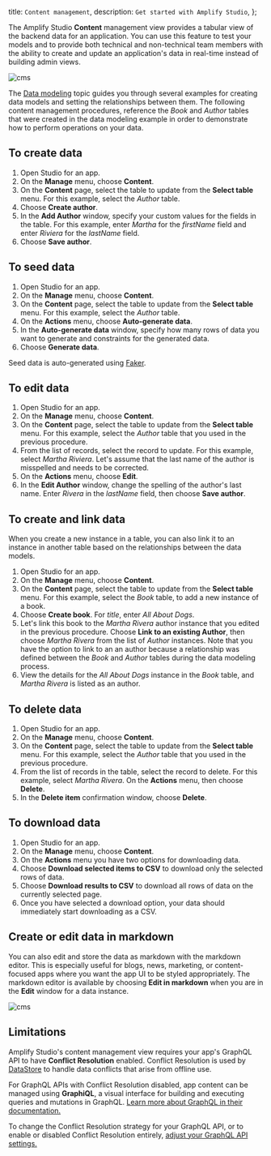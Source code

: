   title: `Content management`,
  description: `Get started with Amplify Studio`,
};

The Amplify Studio **Content** management view provides a tabular view of the backend data for an application. You can use this feature to test your models and to provide both technical and non-technical team members with the ability to create and update an application's data in real-time instead of building admin views.

![cms](/images/console/cms.png)

The [Data modeling](/console/data/data-model) topic guides you through several examples for creating data models and setting the relationships between them. The following content management procedures, reference the *Book* and *Author* tables that were created in the data modeling example in order to demonstrate how to perform operations on your data.

## To create data
1. Open Studio for an app.
2. On the **Manage** menu, choose **Content**.
3. On the **Content** page, select the table to update from the **Select table** menu. For this example, select the *Author* table.
4. Choose **Create author**.
5. In the **Add Author** window, specify your custom values for the fields in the table. For this example, enter *Martha* for the *firstName* field and enter *Riviera* for the *lastName* field.
6. Choose **Save author**.

## To seed data
1. Open Studio for an app.
2. On the **Manage** menu, choose **Content**.
3. On the **Content** page, select the table to update from the **Select table** menu. For this example, select the *Author* table.
4. On the **Actions** menu, choose **Auto-generate data**.
5. In the **Auto-generate data** window, specify how many rows of data you want to generate and constraints for the generated data. 
6. Choose **Generate data**.

<Callout warning>
Seed data is auto-generated using <a href='https://faker.readthedocs.io/en/master/'>Faker</a>. 
</Callout>

## To edit data
1. Open Studio for an app.
2. On the **Manage** menu, choose **Content**.
3. On the **Content** page, select the table to update from the **Select table** menu. For this example, select the *Author* table that you used in the previous procedure.
4. From the list of records, select the record to update. For this example, select *Martha Riviera*. Let's assume that the last name of the author is misspelled and needs to be corrected.
5. On the **Actions** menu, choose **Edit**.
6. In the **Edit Author** window, change the spelling of the author's last name. Enter *Rivera* in the *lastName* field, then choose **Save author**.

## To create and link data
When you create a new instance in a table, you can also link it to an instance in another table based on the relationships between the data models. 

1. Open Studio for an app.
2. On the **Manage** menu, choose **Content**.
3. On the **Content** page, select the table to update from the **Select table** menu. For this example, select the *Book* table, to add a new instance of a book. 
4. Choose **Create book**. For *title*, enter *All About Dogs*. 
5. Let's link this book to the *Martha Rivera* author instance that you edited in the previous procedure. Choose **Link to an existing Author**, then choose *Martha Rivera* from the list of *Author* instances. Note that you have the option to link to an an author because a relationship was defined between the *Book* and *Author* tables during the data modeling process.
6. View the details for the *All About Dogs* instance in the *Book* table, and *Martha Rivera* is listed as an author. 

## To delete data
1. Open Studio for an app.
2. On the **Manage** menu, choose **Content**.
3. On the **Content** page, select the table to update from the **Select table** menu. For this example, select the *Author* table that you used in the previous procedure.
4. From the list of records in the table, select the record to delete. For this example, select *Martha Rivera*. On the **Actions** menu, then choose **Delete**.
5. In the **Delete item** confirmation window, choose **Delete**.

## To download data
1. Open Studio for an app.
2. On the **Manage** menu, choose **Content**.
3. On the **Actions** menu you have two options for downloading data.
  1. Choose **Download selected items to CSV** to download only the selected rows of data.
  2. Choose **Download results to CSV** to download all rows of data on the currently selected page.
4. Once you have selected a download option, your data should immediately start downloading as a CSV.

## Create or edit data in markdown
You can also edit and store the data as markdown with the markdown editor. This is especially useful for blogs, news, marketing, or content-focused apps where you want the app UI to be styled appropriately. The markdown editor is available by choosing **Edit in markdown** when you are in the **Edit** window for a data instance.

![cms](/images/console/cms.png)

## Limitations
Amplify Studio's content management view requires your app's GraphQL API to have **Conflict Resolution** enabled. Conflict Resolution is used by [DataStore](/lib/datastore/getting-started) to handle data conflicts that arise from offline use. 

For GraphQL APIs with Conflict Resolution disabled, app content can be managed using **GraphiQL**, a visual interface for building and executing queries and mutations in GraphQL. [Learn more about GraphQL in their documentation.](https://graphql.org/learn/)

To change the Conflict Resolution strategy for your GraphQL API, or to enable or disabled Conflict Resolution entirely, [adjust your GraphQL API settings.](/console/data/data-model/#datastore-and-graphql)